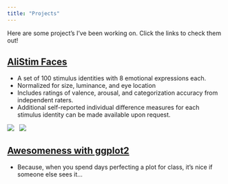 ```yaml
---
title: "Projects"
---
```


Here are some project's I've been working on.  Click the links to check them out!

## [AliStim Faces](AliStim.html)

- A set of 100 stimulus identities with 8 emotional expressions each.
- Normalized for size, luminance, and eye location
- Includes ratings of valence, arousal, and categorization accuracy from independent raters.
- Additional self-reported individual difference measures for each stimulus identity can be made available upon request.

![](pics/angry_sam.gif) &nbsp; ![](pics/disgusted_sam.gif)

## [Awesomeness with ggplot2](graphics.html)

- Because, when you spend days perfecting a plot for class, it's nice if someone else sees it...